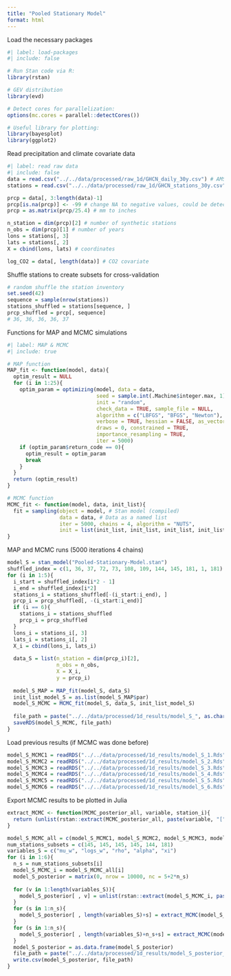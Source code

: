 ```yaml
---
title: "Pooled Stationary Model"
format: html
---
```


Load the necessary packages

```r
#| label: load-packages
#| include: false

# Run Stan code via R:
library(rstan)

# GEV distribution
library(evd)

# Detect cores for parallelization:
options(mc.cores = parallel::detectCores())

# Useful library for plotting:
library(bayesplot)
library(ggplot2)
```

Read precipitation and climate covariate data

```r
#| label: read raw data
#| include: false
data = read.csv("../../data/processed/raw_1d/GHCN_daily_30y.csv") # AMS data
stations = read.csv("../../data/processed/raw_1d/GHCN_stations_30y.csv") # station inventory

prcp = data[, 3:length(data)-1]
prcp[is.na(prcp)] <- -99 # change NA to negative values, could be detected in r stan
prcp = as.matrix(prcp/25.4) # mm to inches

n_station = dim(prcp)[2] # number of synthetic stations
n_obs = dim(prcp)[1] # number of years
lons = stations[, 3]
lats = stations[, 2]
X = cbind(lons, lats) # coordinates

log_CO2 = data[, length(data)] # CO2 covariate
```

Shuffle stations to create subsets for cross-validation

```r
# random shuffle the station inventory
set.seed(42)
sequence = sample(nrow(stations))
stations_shuffled = stations[sequence, ]
prcp_shuffled = prcp[, sequence]
# 36, 36, 36, 36, 37
```

Functions for MAP and MCMC simulations

```r
#| label: MAP & MCMC
#| include: true

# MAP function
MAP_fit <- function(model, data){
  optim_result = NULL
  for (i in 1:25){
    optim_param = optimizing(model, data = data,
                             seed = sample.int(.Machine$integer.max, 1), 
                             init = "random",
                             check_data = TRUE, sample_file = NULL,
                             algorithm = c("LBFGS", "BFGS", "Newton"),
                             verbose = TRUE, hessian = FALSE, as_vector = TRUE,
                             draws = 0, constrained = TRUE, 
                             importance_resampling = TRUE, 
                             iter = 5000)
    if (optim_param$return_code == 0){
      optim_result = optim_param
      break
    }
  }
  return (optim_result)
}

# MCMC function
MCMC_fit <- function(model, data, init_list){
  fit = sampling(object = model, # Stan model (compiled)
                 data = data, # Data as a named list
                 iter = 5000, chains = 4, algorithm = "NUTS", 
                 init = list(init_list, init_list, init_list, init_list))
}
```

MAP and MCMC runs (5000 iterations 4 chains)

```r
model_S = stan_model("Pooled-Stationary-Model.stan")
shuffled_index = c(1, 36, 37, 72, 73, 108, 109, 144, 145, 181, 1, 181) # simple way to get each subset data
for (i in 1:5){
  i_start = shuffled_index[i*2 - 1]
  i_end = shuffled_index[i*2]
  stations_i = stations_shuffled[-(i_start:i_end), ]
  prcp_i = prcp_shuffled[, -(i_start:i_end)]
  if (i == 6){
    stations_i = stations_shuffled
    prcp_i = prcp_shuffled
  }
  lons_i = stations_i[, 3]
  lats_i = stations_i[, 2]
  X_i = cbind(lons_i, lats_i)
  
  data_S = list(n_station = dim(prcp_i)[2],
                n_obs = n_obs,
                X = X_i,
                y = prcp_i)
  
  model_S_MAP = MAP_fit(model_S, data_S)
  init_list_model_S = as.list(model_S_MAP$par)
  model_S_MCMC = MCMC_fit(model_S, data_S, init_list_model_S)
  
  file_path = paste("../../data/processed/1d_results/model_S_", as.character(i), ".Rds", sep = "")
  saveRDS(model_S_MCMC, file_path)
}
```

Load previous results (if MCMC was done before)

```r
model_S_MCMC1 = readRDS("../../data/processed/1d_results/model_S_1.Rds") # subset 1
model_S_MCMC2 = readRDS("../../data/processed/1d_results/model_S_2.Rds") # subset 2
model_S_MCMC3 = readRDS("../../data/processed/1d_results/model_S_3.Rds") # subset 3
model_S_MCMC4 = readRDS("../../data/processed/1d_results/model_S_4.Rds") # subset 4
model_S_MCMC5 = readRDS("../../data/processed/1d_results/model_S_5.Rds") # subset 5
model_S_MCMC6 = readRDS("../../data/processed/1d_results/model_S_6.Rds") # all stations
```

Export MCMC results to be plotted in Julia

```r
extract_MCMC <- function(MCMC_posterior_all, variable, station_i){
  return (unlist(rstan::extract(MCMC_posterior_all, paste(variable, "[", station_i, "]", sep = ""))))
}
```

```r
model_S_MCMC_all = c(model_S_MCMC1, model_S_MCMC2, model_S_MCMC3, model_S_MCMC4, model_S_MCMC5, model_S_MCMC6)
num_stations_subsets = c(145, 145, 145, 145, 144, 181)
variables_S = c("mu_w", "logs_w", "rho", "alpha", "xi")
for (i in 1:6){
  n_s = num_stations_subsets[i]
  model_S_MCMC_i = model_S_MCMC_all[i]
  model_S_posterior = matrix(0, nrow = 10000, nc = 5+2*n_s)
  
  for (v in 1:length(variables_S)){
    model_S_posterior[ , v] = unlist(rstan::extract(model_S_MCMC_i, paste(variables_S[v], sep = "")))
  }
  for (s in 1:n_s){
    model_S_posterior[ , length(variables_S)+s] = extract_MCMC(model_S_MCMC_i, "mu", s)
  }
  for (s in 1:n_s){
    model_S_posterior[ , length(variables_S)+n_s+s] = extract_MCMC(model_S_MCMC_i, "logs", s)
  }
  model_S_posterior = as.data.frame(model_S_posterior)
  file_path = paste("../../data/processed/1d_results/model_S_posterior_sub", as.character(i), ".csv", sep = "")
  write.csv(model_S_posterior, file_path)
}
```
